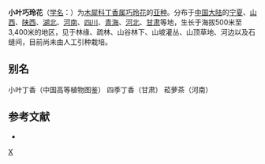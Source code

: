 {{Infraspeciesbox
| image = 
| image_caption = 
| status = 
| status_system = 
| genus = Syringa
| species = pubescens
| varietas = microphylla
| authority = (Diels) [[张美珍|M. C. Chang]] & [[陈新露|X. L. Chen]]
}}

'''小叶巧玲花'''（[[学名|学名]]：{{lang|la|''Syringa pubescens'' subsp. ''microphylla''}}）为[[木犀科|木犀科]][[丁香属|丁香属]][[巧玲花|巧玲花]]的[[亚种|亚种]]。分布于[[中国大陆|中国大陆]]的[[宁夏|宁夏]]、[[山西|山西]]、[[陕西|陕西]]、[[湖北|湖北]]、[[河南|河南]]、[[四川|四川]]、[[青海|青海]]、[[河北|河北]]、[[甘肃|甘肃]]等地，生长于海拔500米至3,400米的地区，见于林缘、疏林、山谷林下、山坡灌丛、山顶草地、河边以及石缝间，目前尚未由人工引种栽培。

== 别名 ==
小叶丁香（中国高等植物图鉴） 四季丁香（甘肃） 菘萝茶（河南）

== 参考文献 ==
<div class="references-small">
* {{cite web| url =http://www.bioinfo.cn/db05/KmzwSpecies.php?action=view&id=30370| title =小叶巧玲花（亚种）| work =《中国高等植物数据库全库》| publisher =中国科学院微生物研究所| author =昆明植物研究所| accessdate =2009-02-26| deadurl =yes| archiveurl =https://web.archive.org/web/20160305021953/http://www.bioinfo.cn/db05/KmzwSpecies.php?action=view&id=30370| archivedate =2016-03-05}}
</div>
{{Taxonbar|from=Q221089}}

[[Category:丁香属|X]]
